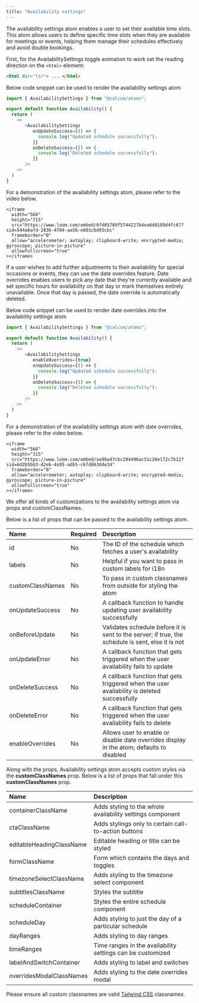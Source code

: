 ```yaml
---
title: "Availability settings"
---
```


The availability settings atom enables a user to set their available time slots. This atom allows users to define specific time slots when they are available for meetings or events, helping them manage their schedules effectively and avoid double bookings.

First, for the AvailabilitySettings toggle animation to work set the reading direction on the `<html>` element:

```html
<html dir="ltr"> ... </html>
```

Below code snippet can be used to render the availability settings atom

```js
import { AvailabilitySettings } from "@calcom/atoms";

export default function Availability() {
  return (
    <>
       <AvailabilitySettings
          onUpdateSuccess={() => {
            console.log("Updated schedule successfully");
          }}
          onDeleteSuccess={() => {
            console.log("Deleted schedule successfully");
          }}
       />
    <>
  )
}
```
For a demonstration of the availability settings atom, please refer to the video below.

<p></p>

    <iframe
      width="560"
      height="315"
      src="https://www.loom.com/embed/6fd65789f5744227b4ea6d0189d4fc67?sid=544a6afd-2836-4704-aa56-e801cbd93cbc"
      frameborder="0"
      allow="accelerometer; autoplay; clipboard-write; encrypted-media; gyroscope; picture-in-picture"
      allowfullscreen="true"
    ></iframe>

<p></p>

If a user wishes to add further adjustments to their availability for special occasions or events, they can use the date overrides feature. Date overrides enables users to pick any date that they're currently available and set specific hours for availability on that day or mark themselves entirely unavailable. Once that day is passed, the date override is automatically deleted.

Below code snippet can be used to render date overrides into the availability settings atom

```js
import { AvailabilitySettings } from "@calcom/atoms";

export default function Availability() {
  return (
    <>
       <AvailabilitySettings
          enableOverrides={true}
          onUpdateSuccess={() => {
            console.log("Updated schedule successfully");
          }}
          onDeleteSuccess={() => {
            console.log("Deleted schedule successfully");
          }}
       />
    <>
  )
}
```

For a demonstration of the availability settings atom with date overrides, please refer to the video below.

<p></p>

    <iframe
      width="560"
      height="315"
      src="https://www.loom.com/embed/aa9ba47cbc284496ac51c26e172c7b12?sid=6d2b5bb3-d2eb-4a95-adb5-c67d863d4e34"
      frameborder="0"
      allow="accelerometer; autoplay; clipboard-write; encrypted-media; gyroscope; picture-in-picture"
      allowfullscreen="true"
    ></iframe>

<p></p>

We offer all kinds of customizations to the availability settings atom via props and customClassNames. 

Below is a list of props that can be passed to the availability settings atom.
<p></p>

| Name               | Required | Description                                                                                               |
|:--------------------|:----------|:-----------------------------------------------------------------------------------------------------------|
| id                 | No       | The ID of the schedule which fetches a user's availability                                                |
| labels             | No       | Helpful if you want to pass in custom labels for i18n                                                     |
| customClassNames   | No       | To pass in custom classnames from outside for styling the atom                                            |
| onUpdateSuccess    | No       | A callback function to handle updating user availability successfully                                     |
| onBeforeUpdate     | No       | Validates schedule before it is sent to the server; if true, the schedule is sent, else it is not         |
| onUpdateError      | No       | A callback function that gets triggered when the user availability fails to update                        |
| onDeleteSuccess    | No       | A callback function that gets triggered when the user availability is deleted successfully                |
| onDeleteError      | No       | A callback function that gets triggered when the user availability fails to delete                        |
| enableOverrides    | No       | Allows user to enable or disable date overrides display in the atom; defaults to disabled                 |

Along with the props, Availability settings atom accepts custom styles via the **customClassNames** prop. Below is a list of props that fall under this **customClassNames** prop.
<p></p>

| Name                      | Description                                                           |
|:---------------------------|:-----------------------------------------------------------------------|
| containerClassName        | Adds styling to the whole availability settings component             |
| ctaClassName              | Adds stylings only to certain call-to-action buttons                  |
| editableHeadingClassName  | Editable heading or title can be styled                               |
| formClassName             | Form which contains the days and toggles                              |
| timezoneSelectClassName   | Adds styling to the timezone select component                         |
| subtitlesClassName        | Styles the subtitle                                                   |
| scheduleContainer         | Styles the entire schedule component                                  |
| scheduleDay               | Adds styling to just the day of a particular schedule                 |
| dayRanges                 | Adds styling to day ranges                                            |
| timeRanges                | Time ranges in the availability settings can be customized            |
| labelAndSwitchContainer   | Adds styling to label and switches                                    |
| overridesModalClassNames  | Adds styling to the date overrides modal                              |

<Info>Please ensure all custom classnames are valid [Tailwind CSS](https://tailwindcss.com/) classnames.</Info>

